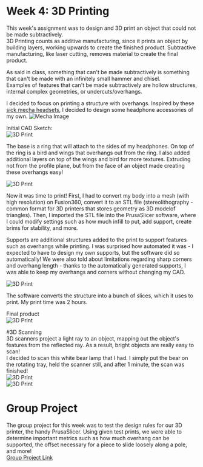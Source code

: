 # Week 4: 3D Printing  

This week's assignment was to design and 3D print an object that could not be made subtractively.  
3D Printing counts as additive manufacturing, since it prints an object by building layers, working upwards to create the finished product.
Subtractive manufacturing, like laser cutting, removes material to create the final product.  

As said in class, something that can't be made subtractively is something that can't be made with an infinitely small hammer and chisel.  
Examples of features that can't be made subtractively are hollow structures, internal complex geometries, or undercuts/overhangs.

I decided to focus on printing a structure with overhangs. Inspired by these [sick mecha headsets](https://www.trendhunter.com/trends/gundam-headphones), I decided to design some headphone accessories of my own.
![Mecha  Image](/classes/863.24/people/RobinLiu/images/week4_3D/gundam-headphones.JPG)  

Initial CAD Sketch:  
![3D Print](/classes/863.24/people/RobinLiu/images/week4_3D/birdCAD.JPG)  

The base is a ring that will attach to the sides of my headphones. On top of the ring is a bird and wings that overhangs out from the ring.
I also added additional layers on top of the wings and bird for more textures.
Extruding not from the profile plane, but from the face of an object made creating these overhangs easy!

![3D Print](/classes/863.24/people/RobinLiu/images/week4_3D/birdCADlayers.JPG)  

Now it was time to print! First, I had to convert my body into a mesh (with high resolution) on Fusion360, convert it to an STL file (stereolithography - common format for 3D printers that stores geometry as 3D modelof triangles).
Then, I imported the STL file into the PrusaSlicer software, where I could modify settings such as how much infill to put, add support, create brims for stability, and more.

Supports are additional structures added to the print to support features such as overhangs while printing. I was surprised how automated it was - I expected to have to design my own supports, but the
software did so automatically! We were also told about limitations regarding sharp corners and overhang length - thanks to the automatically generated supports, I was able to keep my overhangs and corners without changing my CAD.

![3D Print](/classes/863.24/people/RobinLiu/images/week4_3D/prusa.JPG)  

The software converts the structure into a bunch of slices, which it uses to print. My print time was 2 hours.  

Final product  
![3D Print](/classes/863.24/people/RobinLiu/images/week4_3D/onHeadset.JPG)  


#3D Scanning  
3D scanners project a light ray to an object, mapping out the object's features from the reflected ray. As a result, bright objects are really easy to scan!  
I decided to scan this white bear lamp that I had. I simply put the bear on the rotating tray, held the scanner still, and after 1 minute, the scan was finished!  
![3D Print](/classes/863.24/people/RobinLiu/images/week4_3D/scanning.JPG)  
![3D Print](/classes/863.24/people/RobinLiu/images/week4_3D/scan.JPG)  


# Group Project
The group project for this week was to test the design rules for our 3D printer, the handy PrusaSlicer.
Using given test prints, we were able to determine important metrics such as how much overhang can be supported, the offset necessary for a piece to slide loosely along a pole, and more!  
[Group Project Link](https://fab.cba.mit.edu/classes/MAS.863/EECS/week4.html)